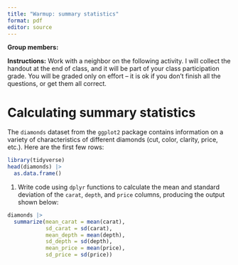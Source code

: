 ```yaml
---
title: "Warmup: summary statistics"
format: pdf
editor: source
---
```


\vspace{-2.5cm}

**Group members:**

**Instructions:** Work with a neighbor on the following activity. I will collect the handout at the end of class, and it will be part of your class participation grade. You will be graded only on effort -- it is ok if you don't finish all the questions, or get them all correct.

# Calculating summary statistics

The `diamonds` dataset from the `ggplot2` package contains information on a variety of characteristics of different diamonds (cut, color, clarity, price, etc.). Here are the first few rows:

```r
library(tidyverse)
head(diamonds) |>
  as.data.frame()
```

1. Write code using `dplyr` functions to calculate the mean and standard deviation of the `carat`, `depth`, and `price` columns, producing the output shown below:

```r
diamonds |>
  summarize(mean_carat = mean(carat),
            sd_carat = sd(carat),
            mean_depth = mean(depth),
            sd_depth = sd(depth),
            mean_price = mean(price),
            sd_price = sd(price))
```





